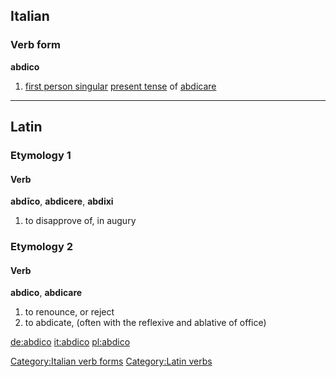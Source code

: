 ==Italian==

===Verb form===
'''abdico'''

# [[first person singular]]  [[present tense]] of [[abdicare]]

[[Category:Italian verb forms]]

----

==Latin==

===Etymology 1===
{{etystub}}

====Verb====
'''abdīco''', '''abdicere''', '''abdixi'''
# to disapprove of, in augury

===Etymology 2===
{{etystub}}

====Verb====
'''abdico''', '''abdicare'''
# to renounce, or reject
# to abdicate, (often with the reflexive and ablative of office)


[[Category:Latin verbs]]

[[de:abdico]]
[[it:abdico]]
[[pl:abdico]]